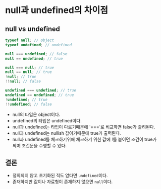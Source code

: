# null과 undefined의 차이점

## null vs undefined

```js
typeof null; // object
typeof undefined; // undefined

null === undefined; // false
null == undefined; // true

null === null; // true
null == null; // true
!null; // true
!!null; // false

undefined === undefined; // true
undefined == undefined; // true
!undefined; // true
!!undefined; // false
```

- null의 타입은 object이다.
- undefined의 타입은 undefined이다.
- null과 undefined는 타입이 다르기때문에 '==='로 비교하면 false가 출려된다.
- null과 undefined는 nullish 값이기때문에 true가 출력된다.
- null과 undefined를 체크하기위해 체크하기 위한 값에 !를 붙이면 조건이 true가 되며 조건문을 수행할 수 있다.

## 결론

- 정의되지 않고 초기화된 적도 없다면 `undefined`이다.
- 존재하지만 값이나 자료형이 존재하지 않으면 `null`이다.
